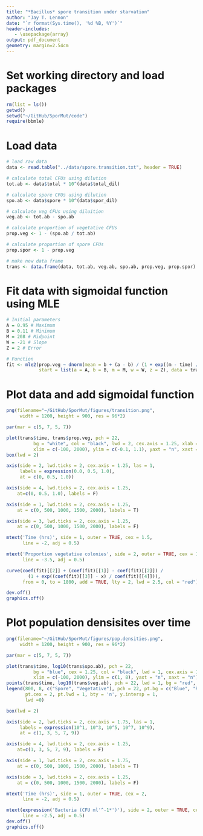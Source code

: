 ```yaml
---
title: "*Bacillus* spore transition under starvation"
author: "Jay T. Lennon"
date: "`r format(Sys.time(), '%d %B, %Y')`"
header-includes:
   - \usepackage{array}
output: pdf_document
geometry: margin=2.54cm
---
```


# Set working directory and load packages
```r
rm(list = ls())
getwd()
setwd("~/GitHub/SporMut/code")
require(bbmle)
```

# Load data
```r
# load raw data
data <- read.table("../data/spore.transition.txt", header = TRUE)

# calculate total CFUs using dilution
tot.ab <- data$total * 10^(data$total_dil) 

# calculate spore CFUs using dilution
spo.ab <- data$spore * 10^(data$spor_dil)

# calculate veg CFUs using diluition
veg.ab <- tot.ab - spo.ab

# calculate proportion of vegetative CFUs
prop.veg <- 1 - (spo.ab / tot.ab)

# calculate proportion of spore CFUs
prop.spor <- 1 - prop.veg

# make new data frame
trans <- data.frame(data, tot.ab, veg.ab, spo.ab, prop.veg, prop.spor)
```

# Fit data with sigmoidal function using MLE
```r

# Initial parameters
A = 0.95 # Maximum 
B = 0.11 # Minimum
M = 208 # Midpoint
W = -21 # Slope
Z = 2 # Error

# Function
fit <- mle2(prop.veg ~ dnorm(mean = b + (a - b) / (1 + exp((m - time) / w)), sd = z),
            start = list(a = A, b = B, m = M, w = W, z = Z), data = trans) 
```

# Plot data and add sigmoidal function
```r
png(filename="~/GitHub/SporMut/figures/transition.png",
     width = 1200, height = 900, res = 96*2)

par(mar = c(5, 7, 5, 7))

plot(trans$time, trans$prop.veg, pch = 22, 
          bg = "white", col = "black", lwd = 2, cex.axis = 1.25, xlab = NA, ylab = NA,
          xlim = c(-100, 2000), ylim = c(-0.1, 1.1), yaxt = "n", xaxt = "n")
box(lwd = 2)

axis(side = 2, lwd.ticks = 2, cex.axis = 1.25, las = 1,
     labels = expression(0.0, 0.5, 1.0),
     at = c(0, 0.5, 1.0))

axis(side = 4, lwd.ticks = 2, cex.axis = 1.25,
    at=c(0, 0.5, 1.0), labels = F)

axis(side = 1, lwd.ticks = 2, cex.axis = 1.25,
    at = c(0, 500, 1000, 1500, 2000), labels = T)

axis(side = 3, lwd.ticks = 2, cex.axis = 1.25,
    at = c(0, 500, 1000, 1500, 2000), labels = F)

mtext('Time (hrs)', side = 1, outer = TRUE, cex = 1.5, 
      line = -2, adj = 0.5)

mtext('Proportion vegetative colonies', side = 2, outer = TRUE, cex = 1.5, 
      line = -3.5, adj = 0.5)

curve(coef(fit)[[2]] + (coef(fit)[[1]] - coef(fit)[[2]]) / 
        (1 + exp((coef(fit)[[3]] - x) / coef(fit)[[4]])), 
      from = 0, to = 1800, add = TRUE, lty = 2, lwd = 2.5, col = "red") 

dev.off()
graphics.off()
```

# Plot population densisites over time 
```r
png(filename="~/GitHub/SporMut/figures/pop.densities.png",
     width = 1200, height = 900, res = 96*2)

par(mar = c(5, 7, 5, 7))

plot(trans$time, log10(trans$spo.ab), pch = 22, 
          bg = "blue", cex = 1.25, col = "black", lwd = 1, cex.axis = 1.25, xlab = NA, ylab = NA,
          xlim = c(-100, 2000), ylim = c(1, 8), yaxt = "n", xaxt = "n")
points(trans$time, log10(trans$veg.ab), pch = 22, lwd = 1, bg = "red", cex = 1.25)
legend(800, 8, c("Spore", "Vegetative"), pch = 22, pt.bg = c("Blue", "Red"), 
       pt.cex = 2, pt.lwd = 1, bty = 'n', y.intersp = 1, 
       lwd =0)

box(lwd = 2)

axis(side = 2, lwd.ticks = 2, cex.axis = 1.75, las = 1,
     labels = expression(10^1, 10^3, 10^5, 10^7, 10^9),
     at = c(1, 3, 5, 7, 9))

axis(side = 4, lwd.ticks = 2, cex.axis = 1.25,
    at=c(1, 3, 5, 7, 9), labels = F)

axis(side = 1, lwd.ticks = 2, cex.axis = 1.75,
    at = c(0, 500, 1000, 1500, 2000), labels = T)

axis(side = 3, lwd.ticks = 2, cex.axis = 1.25,
    at = c(0, 500, 1000, 1500, 2000), labels = F)

mtext('Time (hrs)', side = 1, outer = TRUE, cex = 2, 
      line = -2, adj = 0.5)

mtext(expression('Bacteria (CFU ml'^-1*')'), side = 2, outer = TRUE, cex = 2, 
      line = -2.5, adj = 0.5)
dev.off()
graphics.off()
```
